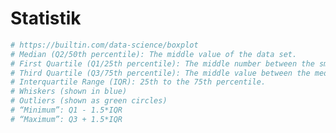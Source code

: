 # Statistik

```r
# https://builtin.com/data-science/boxplot
# Median (Q2/50th percentile): The middle value of the data set.
# First Quartile (Q1/25th percentile): The middle number between the smallest number (not the “minimum”) and the median of the data set.
# Third Quartile (Q3/75th percentile): The middle value between the median and the highest value (not the “maximum”) of the dataset.
# Interquartile Range (IQR): 25th to the 75th percentile.
# Whiskers (shown in blue)
# Outliers (shown as green circles)
# “Minimum”: Q1 - 1.5*IQR
# “Maximum”: Q3 + 1.5*IQR
```

